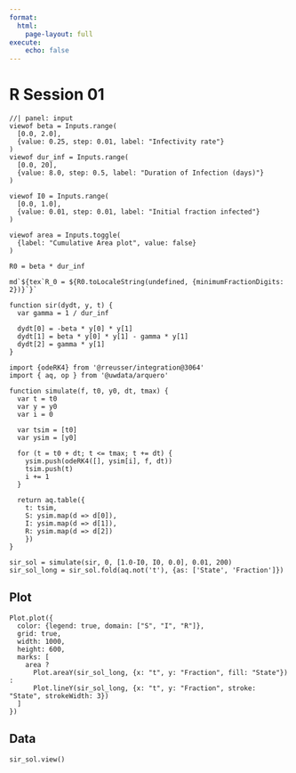 ```yaml
---
format:
  html:
    page-layout: full
execute:
    echo: false
---
```


# R Session 01 {.unnumbered}


```ojs
//| panel: input
viewof beta = Inputs.range(
  [0.0, 2.0],
  {value: 0.25, step: 0.01, label: "Infectivity rate"}
)
viewof dur_inf = Inputs.range(
  [0.0, 20],
  {value: 8.0, step: 0.5, label: "Duration of Infection (days)"}
)

viewof I0 = Inputs.range(
  [0.0, 1.0],
  {value: 0.01, step: 0.01, label: "Initial fraction infected"}
)

viewof area = Inputs.toggle(
  {label: "Cumulative Area plot", value: false}
)

R0 = beta * dur_inf

md`${tex`R_0 = ${R0.toLocaleString(undefined, {minimumFractionDigits: 2})}`}`
```


```ojs
function sir(dydt, y, t) {
  var gamma = 1 / dur_inf

  dydt[0] = -beta * y[0] * y[1]
  dydt[1] = beta * y[0] * y[1] - gamma * y[1]
  dydt[2] = gamma * y[1]
}
```

```ojs
import {odeRK4} from '@rreusser/integration@3064'
import { aq, op } from '@uwdata/arquero'
```

```ojs
function simulate(f, t0, y0, dt, tmax) {
  var t = t0
  var y = y0
  var i = 0

  var tsim = [t0]
  var ysim = [y0]

  for (t = t0 + dt; t <= tmax; t += dt) {
    ysim.push(odeRK4([], ysim[i], f, dt))
    tsim.push(t)
    i += 1
  }
  
  return aq.table({
    t: tsim,
    S: ysim.map(d => d[0]),
    I: ysim.map(d => d[1]),
    R: ysim.map(d => d[2])
    })
}
```

```ojs
sir_sol = simulate(sir, 0, [1.0-I0, I0, 0.0], 0.01, 200)
sir_sol_long = sir_sol.fold(aq.not('t'), {as: ['State', 'Fraction']})
```

::: {.panel-tabset}

## Plot

```ojs
Plot.plot({
  color: {legend: true, domain: ["S", "I", "R"]},
  grid: true,
  width: 1000,
  height: 600,
  marks: [
    area ?
      Plot.areaY(sir_sol_long, {x: "t", y: "Fraction", fill: "State"}) :
      Plot.lineY(sir_sol_long, {x: "t", y: "Fraction", stroke: "State", strokeWidth: 3})
  ]
})
```

## Data

```ojs
sir_sol.view()
```

:::